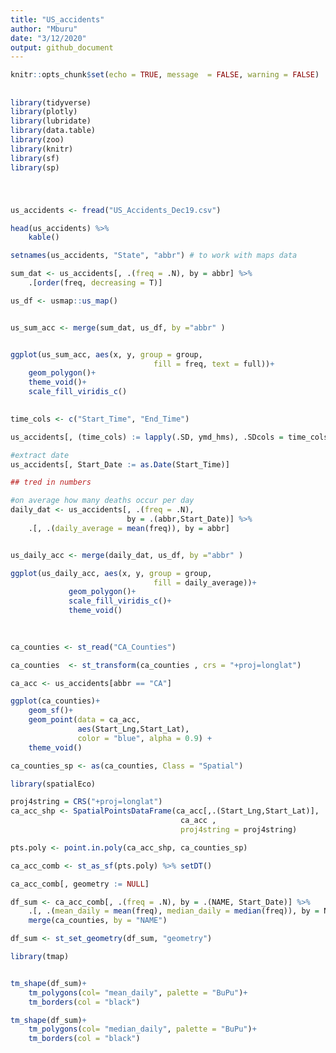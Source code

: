 ```yaml
---
title: "US_accidents"
author: "Mburu"
date: "3/12/2020"
output: github_document
---
```


```r
knitr::opts_chunk$set(echo = TRUE, message  = FALSE, warning = FALSE)
```

##

```r
library(tidyverse)
library(plotly)
library(lubridate)
library(data.table)
library(zoo)
library(knitr)
library(sf)
library(sp)



```

#

```r
us_accidents <- fread("US_Accidents_Dec19.csv")

head(us_accidents) %>%
    kable()
```


```r
setnames(us_accidents, "State", "abbr") # to work with maps data

sum_dat <- us_accidents[, .(freq = .N), by = abbr] %>%
    .[order(freq, decreasing = T)]


```





```r
us_df <- usmap::us_map()


us_sum_acc <- merge(sum_dat, us_df, by ="abbr" )


ggplot(us_sum_acc, aes(x, y, group = group, 
                                fill = freq, text = full))+
    geom_polygon()+
    theme_void()+
    scale_fill_viridis_c()
    
```


```r
time_cols <- c("Start_Time", "End_Time")

us_accidents[, (time_cols) := lapply(.SD, ymd_hms), .SDcols = time_cols]

#extract date
us_accidents[, Start_Date := as.Date(Start_Time)]

## tred in numbers

#on average how many deaths occur per day
daily_dat <- us_accidents[, .(freq = .N),
                          by = .(abbr,Start_Date)] %>%
    .[, .(daily_average = mean(freq)), by = abbr]


us_daily_acc <- merge(daily_dat, us_df, by ="abbr" )

```




```r

ggplot(us_daily_acc, aes(x, y, group = group, 
                                fill = daily_average))+
             geom_polygon()+
             scale_fill_viridis_c()+
             theme_void()
    
    
```


```r
ca_counties <- st_read("CA_Counties")

ca_counties  <- st_transform(ca_counties , crs = "+proj=longlat")

```


```r
ca_acc <- us_accidents[abbr == "CA"]

ggplot(ca_counties)+
    geom_sf()+
    geom_point(data = ca_acc,
               aes(Start_Lng,Start_Lat), 
               color = "blue", alpha = 0.9) +
    theme_void()
```



```r

ca_counties_sp <- as(ca_counties, Class = "Spatial")

library(spatialEco)

proj4string = CRS("+proj=longlat")
ca_acc_shp <- SpatialPointsDataFrame(ca_acc[,.(Start_Lng,Start_Lat)], 
                                      ca_acc ,    
                                      proj4string = proj4string)  

```


```r
pts.poly <- point.in.poly(ca_acc_shp, ca_counties_sp)

ca_acc_comb <- st_as_sf(pts.poly) %>% setDT()

ca_acc_comb[, geometry := NULL]
```



```r
df_sum <- ca_acc_comb[, .(freq = .N), by = .(NAME, Start_Date)] %>%
    .[, .(mean_daily = mean(freq), median_daily = median(freq)), by = NAME] %>%
    merge(ca_counties, by = "NAME")

df_sum <- st_set_geometry(df_sum, "geometry")

```




```r

library(tmap)


tm_shape(df_sum)+
    tm_polygons(col= "mean_daily", palette = "BuPu")+
    tm_borders(col = "black")

```



```r


tm_shape(df_sum)+
    tm_polygons(col= "median_daily", palette = "BuPu")+
    tm_borders(col = "black")

```
